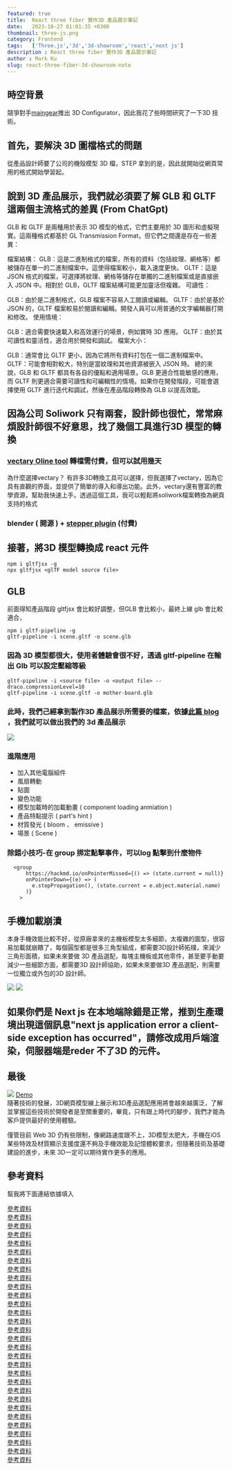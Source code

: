 ---
featured: true
title:  React three fiber 實作3D 產品展示筆記
date:   2023-10-27 01:01:35 +0300
thumbnail: three-js.png
category: Frontend
tags:   ['Three.js','3d','3d-showroom','react','next js']
description : React three fiber 實作3D 產品展示筆記
author : Mark Ku
slug: react-three-fiber-3d-showroom-note
---
## 時空背景
競爭對手[maingear](https://maingear.com/maingear-mg-1-live-3d-configurator/
)推出 3D Configurator，因此我花了些時間研究了一下3D 技術。

## 首先，要解決 3D 圖檔格式的問題
從產品設計師要了公司的機殼模型 3D 檔，STEP 拿到的是，因此就開始從網頁常用的格式開始學習起。

## 說到 3D 產品展示，我們就必須要了解 GLB 和 GLTF 這兩個主流格式的差異 (From ChatGpt)
GLB 和 GLTF 是兩種用於表示 3D 模型的格式，它們主要用於 3D 圖形和虛擬現實。這兩種格式都基於 GL Transmission Format，但它們之間還是存在一些差異：

檔案結構：
GLB：這是二進制格式的檔案，所有的資料（包括紋理、網格等）都被儲存在單一的二進制檔案中。這使得檔案較小，載入速度更快。
GLTF：這是 JSON 格式的檔案，可選擇將紋理、網格等儲存在單獨的二進制檔案或是直接嵌入 JSON 中。相對於 GLB，GLTF 檔案結構可能更加靈活但複雜。
可讀性：

GLB：由於是二進制格式，GLB 檔案不容易人工閱讀或編輯。
GLTF：由於是基於 JSON 的，GLTF 檔案較易於閱讀和編輯。開發人員可以用普通的文字編輯器打開和修改。
使用情境：

GLB：適合需要快速載入和高效運行的場景，例如實時 3D 應用。
GLTF：由於其可讀性和靈活性，適合用於開發和調試。
檔案大小：

GLB：通常會比 GLTF 更小，因為它將所有資料打包在一個二進制檔案中。
GLTF：可能會相對較大，特別是當紋理和其他資源被嵌入 JSON 時。
總的來說，GLB 和 GLTF 都具有各自的優點和適用場景。GLB 更適合性能敏感的應用，而 GLTF 則更適合需要可讀性和可編輯性的情境。如果你在開發階段，可能會選擇使用 GLTF 進行迭代和調試，然後在產品階段轉換為 GLB 以提高效能。

## 因為公司 Soliwork 只有兩套，設計師也很忙，常常麻煩設計師很不好意思，找了幾個工具進行3D 模型的轉換
### [vectary Oline tool](https://www.vectary.com/dashboard/?workspaceId=718018e4-f18d-4318-9386-3a40019aea5a) 轉檔需付費，但可以試用幾天  

為什麼選擇vectary？
有許多3D轉換工具可以選擇，但我選擇了vectary，因為它具有直觀的界面，並提供了簡單的導入和導出功能。此外，vectary還有豐富的教學資源，幫助我快速上手。透過這個工具，我可以輕鬆將soliwork檔案轉換為網頁支持的格式
### blender ( 開源 ) + [stepper plugin](https://ambient.gumroad.com/l/stepper) (付費)


##  接著，將3D 模型轉換成 react 元件
```
npm i gltfjsx -g
npx gltfjsx <glTF model source file>

```
## GLB 
前面得知產品階段 gltfjsx 會比較好調整，但GLB 會比較小，最終上線 glb 會比較適合，
```
npm i gltf-pipeline -g
gltf-pipeline -i scene.gltf -o scene.glb 
```
### 因為 3D 模型都很大，使用者體驗會很不好，透過 gltf-pipeline  在輸出 Glb 可以設定壓縮等級
```
gltf-pipeline -i <source file> -o <output file> --draco.compressionLevel=10
gltf-pipeline -i scene.gltf -o mother-board.glb
```
### 此時，我們己經拿到製作3D 產品展示所需要的檔案，依據[此篇 blog](https://juejin.cn/post/7070009731099656229) ，我們就可以做出我們的 3d 產品展示
![](1.png)

### 進階應用
* 加入其他電腦組件 
* 風扇轉動 
* 貼圖
* 變色功能
* 模型加載時的加載動畫 ( component loading anmiation )
* 產品特點提示 ( part's hint )
* 材質發光 ( bloom 、 emissive )
* 場景 ( Scene )

### 除錯小技巧-在 group 挷定點擊事件，可以log 點擊到什麼物件
```
  <group            
      https://hackmd.io/onPointerMissed={() => (state.current = null)}
      onPointerDown={(e) => (
        e.stopPropagation(), (state.current = e.object.material.name)
      )}
    >
```
## 手機加載崩潰
本身手機效能比較不好，從原廠拿來的主機板模型太多細節，太複雜的圖型，很容易加載就崩饋了，每個圓型都是很多三角型組成，都需要3D設計師拓樸，來減少三角形面積，如果未來要做 3D 產品選配，每塊主機板或其他零件，甚至要手動要減少一些細節方面，都需要3D 設計師協助，如果未來要做3D 產品選配，則需要一位獨立或外包的3D 設計師。

![](3.png)
![](4.png)

## 如果你們是 Next js 在本地端除錯是正常，推到生產環境出現這個訊息"next js application error a client-side exception has occurred"，請修改成用戶端渲染，伺服器端是reder 不了3D 的元件。

## 最後
![](2.png)
[Demo](https://3d.ibuypower.com/)  
隨著技術的發展，3D網頁模型線上展示和3D產品選配應用將會越來越廣泛，了解並掌握這些技術於開發者是至關重要的，畢竟，只有跟上時代的腳步，我們才能為客戶提供最好的使用體驗。  

僅管目前 Web 3D 仍有些限制，像網路速度跟不上，3D模型太肥大，手機在iOS 某些特效及材質顯示支援度還不夠及手機效能及記憶體較要求，但隨著技術及基礎建設的進步，未來 3D一定可以期待實作更多的應用。

## 參考資料
幫我將下面連結依據填入 

[參考資料](https://www.vectary.com/3d-modeling-blog/vectary-3d-converter-import-more-than-sixty-3d-file-formats/)  
[參考資料](https://www.vectary.com/)  
[參考資料](https://maingear.com/maingear-mg-1-live-3d-configurator/)  
[參考資料](https://parametric-architecture.com/8-free-browser-based-3d-modeling-software-for-beginners/)  
[參考資料](https://github.com/pmndrs/gltfjsx)  
[參考資料](https://gltf.pmnd.rs/)  
[參考資料](https://sketchfab.com/feed)  
[參考資料](https://github.com/facebookincubator/FBX2glTF/releases)  
[參考資料](https://juejin.cn/post/7070009731099656229?fbclid=IwAR336hISkigeYAP3ONzjjRYSgAQjojmO4WEX_lPV9hr15Zh99TuRFHhIbic)  
[參考資料](https://www.zakeke.com/#)  
[參考資料](https://blog.logrocket.com/configure-3d-models-react-three-fiber/)  
[參考資料](https://keyboardsimulator.xyz/)  
[參考資料](https://admin-fts.threekit.com/signin)  
[參考資料](https://zhuanlan.zhihu.com/p/349803849)  
[參考資料](https://github.com/weianweigan/DuSwToglTF/releases)  
[參考資料](https://zhuanlan.zhihu.com/p/97961663)  
[參考資料](https://www.keyshot.com/)  
[參考資料](https://sketchfab.com/search?q=coding&type=models)  
[參考資料](https://keyboardsimulator.xyz/)  
[參考資料](https://zhuanlan.zhihu.com/p/469548652)  
[參考資料](https://codesandbox.io/s/r3f-image-loader-4u8oy?from-embed=&file=/src/App.js:0-765)  
[參考資料](https://dev.to/wawasensei/creating-a-3d-table-configurator-with-react-three-fiber-1dl2)  
[參考資料](https://juejin.cn/post/7046043181406191629)  
[參考資料](https://zhuanlan.zhihu.com/p/601278889)  
[參考資料](https://threejs.org/editor/)  
[參考資料](https://github.com/belopot/3d-product-configurator/tree/master/src)  
[參考資料](https://dribbble.com/tags/configurator?page=2&s=popular)  
[參考資料](https://juejin.cn/post/7171075542882451463)  
[參考資料](https://blog.csdn.net/tucHUan1/article/details/119063265)  
[參考資料](https://hackmd.io/@TANGRAMxAR/ry9UbdEEP)  

